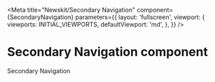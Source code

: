 
<Meta
  title="Newskit/Secondary Navigation"
  component={SecondaryNavigation}
  parameters={{
    layout: 'fullscreen',
    viewport: {
      viewports: INITIAL_VIEWPORTS,
      defaultViewport: 'md',
    },
  }}
/>

# Secondary Navigation component

Secondary Navigation

<Canvas>
  <Story name="Secondary Navigation">
    <NewsKitProvider theme={TimesWebLightTheme}>
         <SecondaryNavigation data={mainMenuItems[3].items}/>
    </NewsKitProvider>
  </Story>
</Canvas>
